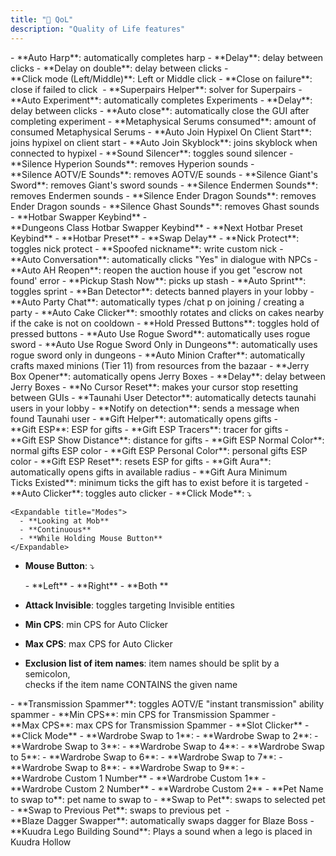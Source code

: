 ```yaml
---
title: "🌟 QoL"
description: "Quality of Life features"
---
```


<Accordion title="Auto Harp" icon="sparkles">
  - **Auto Harp**: automatically completes harp
  - **Delay**: delay between clicks
  - **Delay on double**: delay between clicks
  - **Click mode (Left/Middle)**: Left or Middle click
  - **Close on failure**: close if failed to click 
</Accordion>

<Accordion title="Auto Experiment" icon="sparkles">
  - **Superpairs Helper**: solver for Superpairs
  - **Auto Experiment**: automatically completes Experiments
  - **Delay**: delay between clicks
  - **Auto close**: automatically close the GUI after completing experiment
  - **Metaphysical Serums consumed**: amount of consumed Metaphysical Serums
</Accordion>

<Accordion title="Auto Join" icon="sparkles">
  - **Auto Join Hypixel On Client Start**: joins hypixel on client start
  - **Auto Join Skyblock**: joins skyblock when connected to hypixel
</Accordion>

<Accordion title="Sound Silencer" icon="sparkles">
  - **Sound Silencer**: toggles sound silencer
  - **Silence Hyperion Sounds**: removes Hyperion sounds
  - **Silence AOTV/E Sounds**: removes AOTV/E sounds
  - **Silence Giant's Sword**: removes Giant's sword sounds
  - **Silence Endermen Sounds**: removes Endermen sounds
  - **Silence Ender Dragon Sounds**: removes Ender Dragon sounds
  - **Silence Ghast Sounds**: removes Ghast sounds
</Accordion>

<Accordion title="Hotbar Swapper" icon="sparkles">
  - **Hotbar Swapper Keybind**
  - **Dungeons Class Hotbar Swapper Keybind**
  - **Next Hotbar Preset Keybind**
  - **Hotbar Preset**
  - **Swap Delay**
</Accordion>

<Accordion title="Misc" icon="sparkles">
  - **Nick Protect**: toggles nick protect
  - **Spoofed nickname**: write custom nick
  - **Auto Conversation**: automatically clicks "Yes" in dialogue with NPCs
  - **Auto AH Reopen**: reopen the auction house if you get "escrow not found' error
  - **Pickup Stash Now**: picks up stash
  - **Auto Sprint**: toggles sprint
  - **Ban Detector**: detects banned players in your lobby
  - **Auto Party Chat**: automatically types /chat p on joining / creating a party
  - **Auto Cake Clicker**: smoothly rotates and clicks on cakes nearby if the cake is not on cooldown
  - **Hold Pressed Buttons**: toggles hold of pressed buttons
  - **Auto Use Rogue Sword**: automatically uses rogue sword
  - **Auto Use Rogue Sword Only in Dungeons**: automatically uses rogue sword only in dungeons
  - **Auto Minion Crafter**: automatically crafts maxed minions (Tier 11) from resources from the bazaar
  - **Jerry Box Opener**: automatically opens Jerry Boxes
  - **Delay**: delay between Jerry Boxes
</Accordion>

<Accordion title="Cursor Reset" icon="sparkles">
  - **No Cursor Reset**: makes your cursor stop resetting between GUIs
</Accordion>

<Accordion title="Macroers Detection" icon="sparkles">
  - **Taunahi User Detector**: automatically detects taunahi users in your lobby
  - **Notify on detection**: sends a message when found Taunahi user
</Accordion>

<Accordion title="Gift Helper" icon="sparkles">
  - **Gift Helper**: automatically opens gifts
  - **Gift ESP**: ESP for gifts
  - **Gift ESP Tracers**: tracer for gifts
  - **Gift ESP Show Distance**: distance for gifts
  - **Gift ESP Normal Color**: normal gifts ESP color
  - **Gift ESP Personal Color**: personal gifts ESP color
  - **Gift ESP Reset**: resets ESP for gifts
  - **Gift Aura**: automatically opens gifts in available radius
  - **Gift Aura Minimum Ticks Existed**: minimum ticks the gift has to exist before it is targeted
</Accordion>

<Accordion title="Auto Clicker" icon="sparkles">
  - **Auto Clicker**: toggles auto clicker
  - **Click Mode**: ⤵

    <Expandable title="Modes">
      - **Looking at Mob**
      - **Continuous**
      - **While Holding Mouse Button**
    </Expandable>
  - **Mouse Button**: ⤵

    <Expandable title="Modes">
      - **Left**
      - **Right**
      - **Both **
    </Expandable>
  - **Attack Invisible**: toggles targeting Invisible entities
  - **Min CPS**: min CPS for Auto Clicker
  - **Max CPS**: max CPS for Auto Clicker
  - **Exclusion list of item names**: item names should be split by a semicolon,\
    checks if the item name CONTAINS the given name
</Accordion>

<Accordion title="Transmission Spammer" icon="sparkles">
  - **Transmission Spammer**: toggles AOTV/E "instant transmission" ability spammer
  - **Min CPS**: min CPS for Transmission Spammer
  - **Max CPS**: max CPS for Transmission Spammer
</Accordion>

<Accordion title="Slot Clicker" icon="sparkles">
  - **Slot Clicker**
  - **Click Mode**
</Accordion>

<Accordion title="Wardrobe Swapper" icon="sparkles">
  - **Wardrobe Swap to 1**:
  - **Wardrobe Swap to 2**:
  - **Wardrobe Swap to 3**:
  - **Wardrobe Swap to 4**:
  - **Wardrobe Swap to 5**:
  - **Wardrobe Swap to 6**:
  - **Wardrobe Swap to 7**:
  - **Wardrobe Swap to 8**:
  - **Wardrobe Swap to 9**:
  - **Wardrobe Custom 1 Number**
  - **Wardrobe Custom 1**
  - **Wardrobe Custom 2 Number**
  - **Wardrobe Custom 2**
</Accordion>

<Accordion title="Pet Swapper" icon="sparkles">
  - **Pet Name to swap to**: pet name to swap to
  - **Swap to Pet**: swaps to selected pet
  - **Swap to Previous Pet**: swaps to previous pet 
</Accordion>

<Accordion title="Combat" icon="sparkles">
  - **Blaze Dagger Swapper**: automatically swaps dagger for Blaze Boss
</Accordion>

<Accordion title="Kuudra Utils" icon="sparkles">
  - **Kuudra Lego Building Sound**: Plays a sound when a lego is placed in Kuudra Hollow
</Accordion>